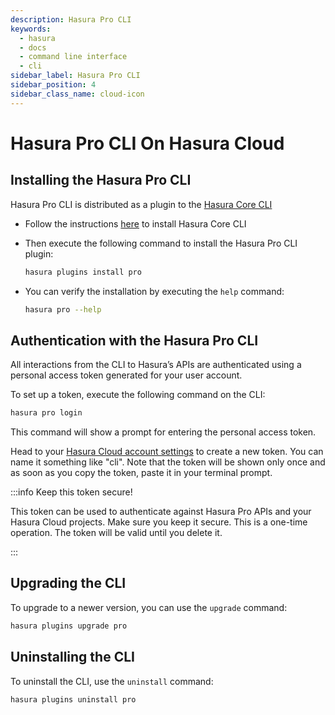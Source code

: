 ```yaml
---
description: Hasura Pro CLI
keywords:
  - hasura
  - docs
  - command line interface
  - cli
sidebar_label: Hasura Pro CLI
sidebar_position: 4
sidebar_class_name: cloud-icon
---
```


# Hasura Pro CLI On Hasura Cloud

## Installing the Hasura Pro CLI

Hasura Pro CLI is distributed as a plugin to the [Hasura Core CLI](/hasura-cli/index.mdx)

- Follow the instructions [here](/hasura-cli/install-hasura-cli.mdx) to install Hasura Core CLI

- Then execute the following command to install the Hasura Pro CLI plugin:

  ```bash
  hasura plugins install pro
  ```

- You can verify the installation by executing the `help` command:

  ```bash
  hasura pro --help
  ```

## Authentication with the Hasura Pro CLI

All interactions from the CLI to Hasura’s APIs are authenticated using a personal access token generated for your
user account.

To set up a token, execute the following command on the CLI:

```bash
hasura pro login
```

This command will show a prompt for entering the personal access token.

Head to your [Hasura Cloud account settings](https://cloud.hasura.io) to create a new token. You can name it
something like "cli". Note that the token will be shown only once and as soon as you copy the token, paste it in
your terminal prompt.

:::info Keep this token secure!

This token can be used to authenticate against Hasura Pro APIs and your Hasura Cloud projects. Make sure you keep it
secure. This is a one-time operation. The token will be valid until you delete it.

:::

## Upgrading the CLI

To upgrade to a newer version, you can use the `upgrade` command:

```bash
hasura plugins upgrade pro
```

## Uninstalling the CLI

To uninstall the CLI, use the `uninstall` command:

```bash
hasura plugins uninstall pro
```
